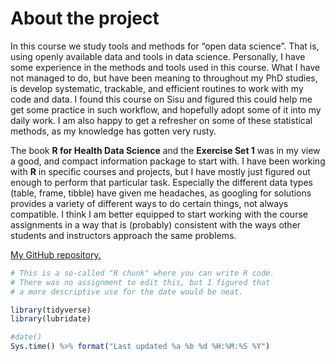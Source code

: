 # About the project

In this course we study tools and methods for "open data science". That is, using openly available data and tools in data science. Personally, I have some experience in the methods and tools used in this course. What I have not managed to do, but have been meaning to throughout my PhD studies, is develop systematic, trackable, and efficient routines to work with my code and data. I found this course on Sisu and figured this could help me get some practice in such workflow, and hopefully adopt some of it into my daily work. I am also happy to get a refresher on some of these statistical methods, as my knowledge has gotten very rusty.

The book **R for Health Data Science** and the **Exercise Set 1** was in my view a good, and compact information package to start with. I have been working with **R** in specific courses and projects, but I have mostly just figured out enough to perform that particular task. Especially the different data types (table, frame, tibble) have given me headaches, as googling for solutions provides a variety of different ways to do certain things, not always compatible. I think I am better equipped to start working with the course assignments in a way that is (probably) consistent with the ways other students and instructors approach the same problems.

[My GitHub repository.](https://github.com/lsvirtanen/IODS-project)

```r
# This is a so-called "R chunk" where you can write R code.
# There was no assignment to edit this, but I figured that
# a more descriptive use for the date would be neat.

library(tidyverse)
library(lubridate)
```

```r
#date()
Sys.time() %>% format("Last updated %a %b %d %H:%M:%S %Y")
```